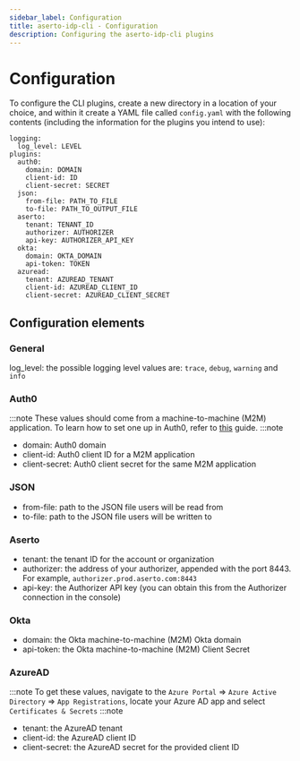 ```yaml
---
sidebar_label: Configuration
title: aserto-idp-cli - Configuration
description: Configuring the aserto-idp-cli plugins
---
```


# Configuration

To configure the CLI plugins, create a new directory in a location of your choice, and within it create a YAML file called `config.yaml` with the following contents (including the information for the plugins you intend to use):

```
logging:
  log_level: LEVEL
plugins:
  auth0:
    domain: DOMAIN
    client-id: ID
    client-secret: SECRET
  json:
    from-file: PATH_TO_FILE
    to-file: PATH_TO_OUTPUT_FILE
  aserto:
    tenant: TENANT_ID
    authorizer: AUTHORIZER
    api-key: AUTHORIZER_API_KEY
  okta:
    domain: OKTA_DOMAIN
    api-token: TOKEN
  azuread:
    tenant: AZUREAD_TENANT
    client-id: AZUREAD_CLIENT_ID
    client-secret: AZUREAD_CLIENT_SECRET
```

## Configuration elements

### General
log_level: the possible logging level values are: `trace`, `debug`, `warning` and `info`

### Auth0

:::note
These values should come from a machine-to-machine (M2M) application. To learn how to set one up in Auth0, refer to [this](/docs/aserto-console/connections/setup-auth0) guide.
:::note

* domain: Auth0 domain
* client-id: Auth0 client ID for a M2M application
* client-secret: Auth0 client secret for the same M2M application

### JSON

* from-file: path to the JSON file users will be read from
* to-file: path to the JSON file users will be written to

### Aserto
* tenant: the tenant ID for the account or organization
* authorizer: the address of your authorizer, appended with the port 8443. For example, `authorizer.prod.aserto.com:8443`
* api-key: the Authorizer API key (you can obtain this from the Authorizer connection in the console)

### Okta
* domain: the Okta machine-to-machine (M2M) Okta domain
* api-token: the Okta machine-to-machine (M2M) Client Secret

### AzureAD

:::note
To get these values, navigate to the `Azure Portal` => `Azure Active Directory` => `App Registrations`, locate your Azure AD app and select `Certificates & Secrets`
:::note

* tenant: the AzureAD tenant
* client-id: the AzureAD client ID
* client-secret: the AzureAD secret for the provided client ID
